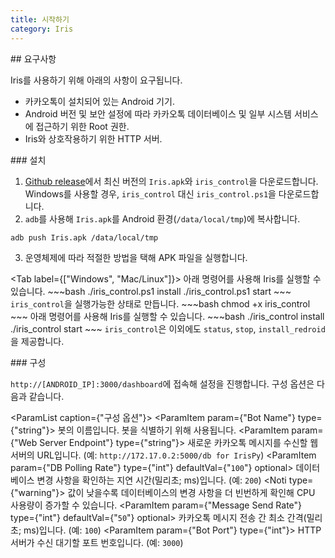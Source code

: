 ```yaml
---
title: 시작하기
category: Iris
---
```


<Section>
  ## 요구사항

  Iris를 사용하기 위해 아래의 사항이 요구됩니다.

  - 카카오톡이 설치되어 있는 Android 기기.
  - Android 버전 및 보안 설정에 따라 카카오톡 데이터베이스 및 일부 시스템 서비스에 접근하기 위한 Root 권한.
  - Iris와 상호작용하기 위한 HTTP 서버.
</Section>
<Section>
  ### 설치

  1. [Github release](https://github.com/dolidolih/iris/releases)에서 최신 버전의 `Iris.apk`와 `iris_control`을 다운로드합니다. Windows를 사용할 경우, `iris_control` 대신 `iris_control.ps1`을 다운로드합니다.
  2. `adb`를 사용해 `Iris.apk`를 Android 환경(`/data/local/tmp`)에 복사합니다.
  ~~~bash
  adb push Iris.apk /data/local/tmp
  ~~~
  3. 운영체제에 따라 적절한 방법을 택해 APK 파일을 실행합니다.

  <Tab label={["Windows", "Mac/Linux"]}>
    <TabItem>
      아래 명령어를 사용해 Iris를 실행할 수 있습니다.
      ~~~bash
      ./iris_control.ps1 install
      ./iris_control.ps1 start
      ~~~
    </TabItem>
    <TabItem>
      `iris_control`을 실행가능한 상태로 만듭니다.
      ~~~bash
      chmod +x iris_control
      ~~~
      아래 명령어를 사용해 Iris를 실행할 수 있습니다.
      ~~~bash
      ./iris_control install
      ./iris_control start
      ~~~
    </TabItem>
  </Tab>
  `iris_control`은 이외에도 `status`, `stop`, `install_redroid`을 제공합니다.
</Section>
<Section>
  ### 구성

  `http://[ANDROID_IP]:3000/dashboard`에 접속해 설정을 진행합니다. 구성 옵션은 다음과 같습니다.

  <ParamList caption={"구성 옵션"}>
    <ParamItem param={"Bot Name"} type={"string"}>
      봇의 이름입니다. 봇을 식별하기 위해 사용됩니다.
    </ParamItem>
    <ParamItem param={"Web Server Endpoint"} type={"string"}>
      새로운 카카오톡 메시지를 수신할 웹 서버의 URL입니다. (예: `http://172.17.0.2:5000/db for IrisPy`)
    </ParamItem>
    <ParamItem param={"DB Polling Rate"} type={"int"} defaultVal={"`100`"} optional>
      데이터베이스 변경 사항을 확인하는 지연 시간(밀리초; ms)입니다. (예: `200`)
      <Noti type={"warning"}>
        값이 낮을수록 데이터베이스의 변경 사항을 더 빈번하게 확인해 CPU 사용량이 증가할 수 있습니다.
      </Noti>
    </ParamItem>
    <ParamItem param={"Message Send Rate"} type={"int"} defaultVal={"`50`"} optional>
      카카오톡 메시지 전송 간 최소 간격(밀리초; ms)입니다. (예: `100`)
    </ParamItem>
    <ParamItem param={"Bot Port"} type={"int"}>
      HTTP 서버가 수신 대기할 포트 번호입니다. (예: `3000`)
    </ParamItem>
  </ParamList>
</Section>
